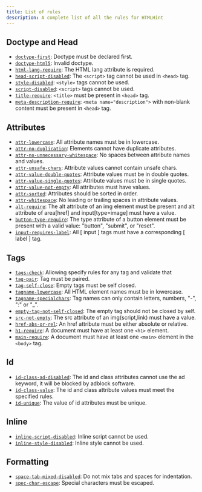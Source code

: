 ```yaml
---
title: List of rules
description: A complete list of all the rules for HTMLHint
---
```


## Doctype and Head

- [`doctype-first`](doctype-first/): Doctype must be declared first.
- [`doctype-html5`](doctype-html5/): Invalid doctype.
- [`html-lang-require`](html-lang-require/): The HTML lang attribute is required.
- [`head-script-disabled`](head-script-disabled/): The `<script>` tag cannot be used in `<head>` tag.
- [`style-disabled`](style-disabled/): `<style>` tags cannot be used.
- [`script-disabled`](script-disabled/): `<script>` tags cannot be used.
- [`title-require`](title-require/): `<title>` must be present in `<head>` tag.
- [`meta-description-require`](meta-description-require/): `<meta name="description">` with non-blank content must be present in `<head>` tag.

## Attributes

- [`attr-lowercase`](attr-lowercase/): All attribute names must be in lowercase.
- [`attr-no-duplication`](attr-no-duplication/): Elements cannot have duplicate attributes.
- [`attr-no-unnecessary-whitespace`](attr-no-unnecessary-whitespace/): No spaces between attribute names and values.
- [`attr-unsafe-chars`](attr-unsafe-chars/): Attribute values cannot contain unsafe chars.
- [`attr-value-double-quotes`](attr-value-double-quotes/): Attribute values must be in double quotes.
- [`attr-value-single-quotes`](attr-value-single-quotes/): Attribute values must be in single quotes.
- [`attr-value-not-empty`](attr-value-not-empty/): All attributes must have values.
- [`attr-sorted`](attr-sorted/): Attributes should be sorted in order.
- [`attr-whitespace`](attr-whitespace/): No leading or trailing spaces in attribute values.
- [`alt-require`](alt-require/): The alt attribute of an img element must be present and alt attribute of area[href] and input[type=image] must have a value.
- [`button-type-require`](button-type-require/): The type attribute of a button element must be present with a valid value: "button", "submit", or "reset".
- [`input-requires-label`](input-requires-label/): All [ input ] tags must have a corresponding [ label ] tag.

## Tags

- [`tags-check`](tags-check/): Allowing specify rules for any tag and validate that
- [`tag-pair`](tag-pair/): Tag must be paired.
- [`tag-self-close`](tag-self-close/): Empty tags must be self closed.
- [`tagname-lowercase`](tagname-lowercase/): All HTML element names must be in lowercase.
- [`tagname-specialchars`](tagname-specialchars/): Tag names can only contain letters, numbers, "-", ":" or "\_".
- [`empty-tag-not-self-closed`](empty-tag-not-self-closed/): The empty tag should not be closed by self.
- [`src-not-empty`](src-not-empty/): The src attribute of an img(script,link) must have a value.
- [`href-abs-or-rel`](href-abs-or-rel/): An href attribute must be either absolute or relative.
- [`h1-require`](h1-require/): A document must have at least one `<h1>` element.
- [`main-require`](main-require/): A document must have at least one `<main>` element in the `<body>` tag.

## Id

- [`id-class-ad-disabled`](id-class-ad-disabled/): The id and class attributes cannot use the ad keyword, it will be blocked by adblock software.
- [`id-class-value`](id-class-value/): The id and class attribute values must meet the specified rules.
- [`id-unique`](id-unique/): The value of id attributes must be unique.

## Inline

- [`inline-script-disabled`](inline-script-disabled/): Inline script cannot be used.
- [`inline-style-disabled`](inline-style-disabled/): Inline style cannot be used.

## Formatting

- [`space-tab-mixed-disabled`](space-tab-mixed-disabled/): Do not mix tabs and spaces for indentation.
- [`spec-char-escape`](spec-char-escape/): Special characters must be escaped.
